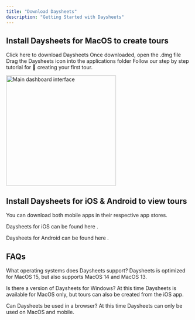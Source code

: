 ```yaml
---
title: "Download Daysheets"
description: "Getting Started with Daysheets"
---
```


## Install Daysheets for MacOS to create tours

Click here to download Daysheets
Once downloaded, open the .dmg file
Drag the Daysheets icon into the applications folder
Follow our step by step tutorial for 🚌 creating your first tour.

<img
  src="/images/getting-started/download-daysheets/test.png"
  alt="Main dashboard interface"
  height="300"
  className="rounded-lg"
/>

## Install Daysheets for iOS & Android to view tours

You can download both mobile apps in their respective app stores.

Daysheets for iOS can be found here .

Daysheets for Android can be found here .

## FAQs

What operating systems does Daysheets support?
Daysheets is optimized for MacOS 15, but also supports MacOS 14 and MacOS 13.

Is there a version of Daysheets for Windows?
At this time Daysheets is available for MacOS only, but tours can also be created from the iOS app.

Can Daysheets be used in a browser?
At this time Daysheets can only be used on MacOS and mobile.
